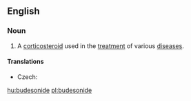 ==English==
{{wikipedia}}
===Noun===
{{en-noun|-}}

# {{context|pharmaceutical drug|lang=en}} A [[corticosteroid]] used in the [[treatment]] of various [[disease]]s.

====Translations====
{{trans-top|corticosteroid used in the treatment of various diseases}}
* Czech: {{t-|cs|budesonid|m}}
{{trans-mid}}
{{trans-bottom}}

[[hu:budesonide]]
[[pl:budesonide]]